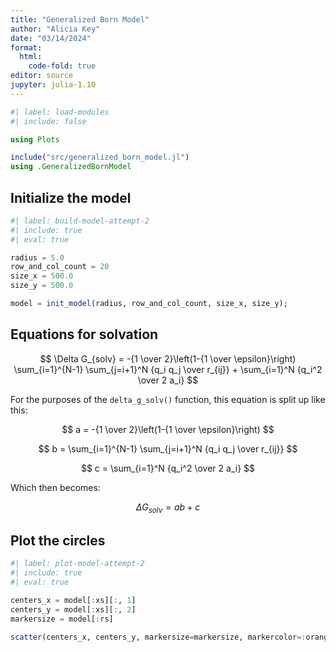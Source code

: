 ```yaml
---
title: "Generalized Born Model"
author: "Alicia Key"
date: "03/14/2024"
format:
  html:
    code-fold: true
editor: source
jupyter: julia-1.10
---
```


```julia
#| label: load-modules
#| include: false

using Plots

include("src/generalized_born_model.jl")
using .GeneralizedBornModel
```

## Initialize the model

```julia
#| label: build-model-attempt-2
#| include: true
#| eval: true

radius = 5.0
row_and_col_count = 20
size_x = 500.0
size_y = 500.0

model = init_model(radius, row_and_col_count, size_x, size_y);
```

## Equations for solvation

$$ \Delta G_{solv} = -{1 \over 2}\left(1-{1 \over \epsilon}\right) \sum_{i=1}^{N-1} \sum_{j=i+1}^N {q_i q_j \over r_{ij}} + \sum_{i=1}^N {q_i^2 \over 2 a_i} $$

For the purposes of the `delta_g_solv()` function, this equation is split up like this:

$$ a = -{1 \over 2}\left(1-{1 \over \epsilon}\right) $$

$$ b = \sum_{i=1}^{N-1} \sum_{j=i+1}^N {q_i q_j \over r_{ij}} $$

$$ c = \sum_{i=1}^N {q_i^2 \over 2 a_i} $$

Which then becomes:

$$ \Delta G_{solv} = ab + c $$

## Plot the circles

```julia
#| label: plot-model-attempt-2
#| include: true
#| eval: true

centers_x = model[:xs][:, 1]
centers_y = model[:xs][:, 2]
markersize = model[:rs]

scatter(centers_x, centers_y, markersize=markersize, markercolor=:orange, markerstrokecolor=:black)
```
